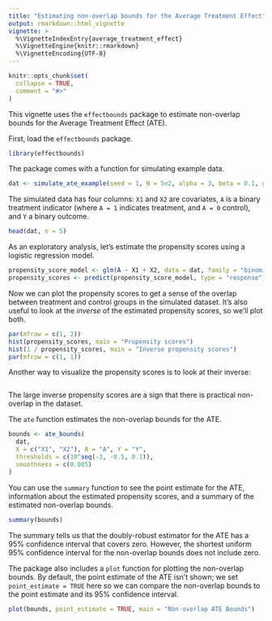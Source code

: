 ```yaml
---
title: "Estimating non-overlap bounds for the Average Treatment Effect"
output: rmarkdown::html_vignette
vignette: >
  %\VignetteIndexEntry{average_treatment_effect}
  %\VignetteEngine{knitr::rmarkdown}
  %\VignetteEncoding{UTF-8}
---
```


```r
knitr::opts_chunk$set(
  collapse = TRUE,
  comment = "#>"
)
```

This vignette uses the `effectbounds` package to estimate non-overlap bounds for the Average Treatment Effect (ATE). 

First, load the `effectbounds` package.
```r
library(effectbounds)
```

The package comes with a function for simulating example data. 
```r
dat <- simulate_ate_example(seed = 1, N = 5e2, alpha = 3, beta = 0.1, gamma = 1)
```

The simulated data has four columns: `X1` and `X2` are covariates, `A` is a binary treatment indicator (where `A = 1` indicates treatment, and `A = 0` control), and `Y` a binary outcome.
```r
head(dat, n = 5)
```

As an exploratory analysis, let's estimate the propensity scores using a logistic regression model.
```r
propensity_score_model <- glm(A ~ X1 + X2, data = dat, family = "binomial")
propensity_scores <- predict(propensity_score_model, type = "response")
```

Now we can plot the propensity scores to get a sense of the overlap between treatment and control groups in the simulated dataset. It's also useful to look at the _inverse_ of the estimated propensity scores, so we'll plot both.
```r
par(mfrow = c(1, 2))
hist(propensity_scores, main = "Propensity scores")
hist(1 / propensity_scores, main = "Inverse propensity scores")
par(mfrow = c(1, 1))
```

Another way to visualize the propensity scores is to look at their inverse:
```r
```
The large inverse propensity scores are a sign that there is practical non-overlap in the dataset.

The `ate` function estimates the non-overlap bounds for the ATE. 
```r
bounds <- ate_bounds(
  dat, 
  X = c("X1", "X2"), A = "A", Y = "Y", 
  thresholds = c(10^seq(-3, -0.5, 0.1)), 
  smoothness = c(0.005)
)
```

You can use the `summary` function to see the point estimate for the ATE, information about the estimated propensity scores, and a summary of the estimated non-overlap bounds. 
```r
summary(bounds)
```
The summary tells us that the doubly-robust estimator for the ATE has a 95% confidence interval that covers zero. However, the shortest uniform 95\% confidence interval for the non-overlap bounds does not include zero. 

The package also includes a `plot` function for plotting the non-overlap bounds. By default, the point estimate of the ATE isn't shown; we set `point_estimate = TRUE` here so we can compare the non-overlap bounds to the point estimate and its 95% confidence interval.
```r
plot(bounds, point_estimate = TRUE, main = "Non-overlap ATE Bounds")
```
